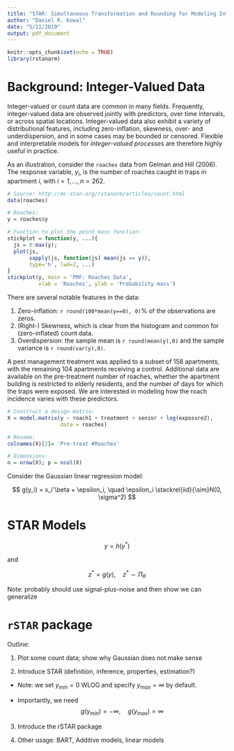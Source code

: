 ```yaml
---
title: "STAR: Simultaneous Transformation and Rounding for Modeling Integer-Valued Data"
author: "Daniel R. Kowal"
date: "5/11/2019"
output: pdf_document
---
```


```r
knitr::opts_chunk$set(echo = TRUE)
library(rstanarm)
```

# Background: Integer-Valued Data
Integer-valued or count data are common in many fields. Frequently, integer-valued data are observed jointly with predictors, over time intervals, or across spatial locations. Integer-valued data also exhibit a variety of distributional features, including zero-inflation, skewness, over- and underdispersion, and in some cases may be bounded or censored. Flexible and interpretable models for *integer-valued processes* are therefore highly useful in practice. 


As an illustration, consider the `roaches` data from Gelman and Hill (2006).
The response variable, $y_i$, is the number of roaches caught in traps in apartment $i$, with $i=1,\ldots, n = 262$. 

```r
# Source: http://mc-stan.org/rstanarm/articles/count.html
data(roaches) 

# Roaches:
y = roaches$y

# Function to plot the point mass function:
stickplot = function(y, ...){
  js = 0:max(y); 
  plot(js, 
       sapply(js, function(js) mean(js == y)), 
       type='h', lwd=2, ...)
}
stickplot(y, main = 'PMF: Roaches Data',
          xlab = 'Roaches', ylab = 'Probability mass')
```

There are several notable features in the data:

1. Zero-inflation: `r round(100*mean(y==0), 0)`\% of the observations are zeros. 
2. (Right-) Skewness, which is clear from the histogram and common for (zero-inflated) count data.
3. Overdispersion: the sample mean is `r round(mean(y),0)` and the sample variance is `r round(var(y),0)`. 

A pest management treatment was applied to a subset of 158 apartments, with the remaining 104 apartments receiving a control. Additional data are available on the pre-treatment number of roaches, whether the apartment building is restricted to elderly residents, and the number of days for which the traps were exposed. We are interested in modeling how the roach incidence varies with these predictors.

```r

# Construct a design matrix:
X = model.matrix(y ~ roach1 + treatment + senior + log(exposure2),
                 data = roaches)

# Rename:
colnames(X)[2]= 'Pre-treat #Roaches'

# Dimensions:
n = nrow(X); p = ncol(X)
```

Consider the Gaussian linear regression model:

$$
g(y_i) = x_i'\beta + \epsilon_i, \quad \epsilon_i \stackrel{iid}{\sim}N(0, \sigma^2)
$$


# STAR Models

$$
y = h(y^*)
$$

and 

$$
z^* = g(y), \quad z^* \sim \Pi_\theta
$$

Note: probably should use signal-plus-noise and then show we can generalize


# `rSTAR` package


Outline:

1. Plot some count data; show why Gaussian does not make sense

2. Introduce STAR (definition, inference, properties, estimation?)

* Note: we set $y_{min} = 0$ WLOG and specify $y_{max} = \infty$ by default. 

* Importantly, we need
$$
g(y_{min}) = -\infty, \quad g(y_{max}) = \infty
$$

3. Introduce the rSTAR package

4. Other usage: BART, Additive models, linear models
